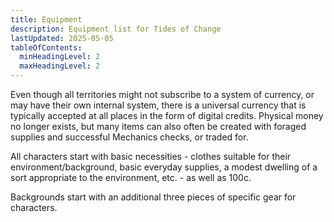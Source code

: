 ```yaml
---
title: Equipment
description: Equipment list for Tides of Change
lastUpdated: 2025-05-05
tableOfContents:
  minHeadingLevel: 2
  maxHeadingLevel: 2
---
```



Even though all territories might not subscribe to a system of currency, or may have their own internal system, there is a universal currency that is typically accepted at all places in the form of digital credits. Physical money no longer exists, but many items can also often be created with foraged supplies and successful Mechanics checks, or traded for.

All characters start with basic necessities - clothes suitable for their environment/background, basic everyday supplies, a modest dwelling of a sort appropriate to the environment, etc. - as well as 100c.

Backgrounds start with an additional three pieces of specific gear for characters.

<Tabs>
  <TabItem label="⚔️ Weapons">
    <CardGrid>
      <ResetColorCycle />
      <CustomCard title="Brass Knuckles" description="An extra 1 harm to unarmed attacks (50c)" />
      <CustomCard title="Dagger" description="1 harm and bypasses 1 harm on armor (50c)" />
      <CustomCard title="Staff or Club" description="1 harm (50c)" />
      <CustomCard title="Sword" description="2 harm (50c) or 3 harm and bypasses 1 harm on armor (100c)" />
      <CustomCard title="Pellet Gun" description="1 harm (50c) + Bag of 20 pellets (25c)" />
      <CustomCard title="Laser Pistol" description="2 harm, lasts 20 uses before needing to be recharged (100c) or 3 harm (200c)" />
      <CustomCard title="Small Bow" description="1 harm (50c) + 20 bolts (25c)" />
      <CustomCard title="Large Bow" description="2 harm (100c) + 20 bolts (25c)" />
      <CustomCard title="Harpoon Gun" description="3 harm and target is snared (150c) + Replacement harpoon (50c)" />
      <CustomCard title="Electric Probe" description="2 harm and bypasses all armor, any electrical components are overloaded, lasts 20 uses before needing to be recharged (200c)" />
    </CardGrid>
  </TabItem>

  <TabItem label="🛡️ Clothing And Armour">
    <CardGrid>
      <ResetColorCycle />
      <CustomCard title="Camouflage Clothing" description="+2 to Sneakiness (100c)" />
      <CustomCard title="Sharp Clothing" description="+1 to Personality checks (200c)" />
      <CustomCard title="Athleisure Wear" description="+1 to Reaction (100c)" />
      <CustomCard title="Temperature Regulating Coat" description="Keeps wearer from getting too hot or cold (100c)" />
      <CustomCard title="Wetsuit" description="Insulates wearer in water, +2 to Swimming (100c)" />
      <CustomCard title="Leather Jacket" description="+1 harm soaking (100c)" />
      <CustomCard title="Leather Pants" description="+1 harm soaking (100c)" />
      <CustomCard title="Fish Scale Armor" description="+3 harm soaking, -1 to reaction (150c)" />
      <CustomCard title="Shield" description="+2 harm soaking, requires one arm to wield (50c)" />
      <CustomCard title="Hard Hat or Helmet" description="+1 harm soaking to attacks that target the head (50c)" />
      <CustomCard title="Breathing apparatus" description="Pulls oxygen from water or moisture from air (300c)" />
      <CustomCard title="Regular bag or Backpack" description="(25c)" />
      <CustomCard title="Waterproof Backpack" description="(75c)" />
    </CardGrid>
  </TabItem>
  
  <TabItem label="⚒️ Tools">
    <CardGrid>
      <ResetColorCycle />
      <CustomCard title="Solar Charging Kit" description="Converts one hour of sunlight into a full charge for electrical devices, or 1/2 charge for electric vehicles (300c)" />
      <CustomCard title="Eco Technical Multi Tool" description="Enhances all technological abilities with a +1 (150c)" />
      <CustomCard title="Myeclium-based Neural Network Device" description="+1 to Deduction and Foraging (150c)" />
      <CustomCard title="Data Tablet" description="Allows access to information and hacking with internet connection (150c)" />
      <CustomCard title="Sonar Mapper" description="Generates a topographical map of a 75ft radius underwater area and all large moving creatures within it (300c)" />
      <CustomCard title="Compass" description="+1 to Awareness checks involving navigation (50c)" />
      <CustomCard title="Night Vision Goggles" description="Allows vision to a distance of 100ft in total darkness (50c)" />
      <CustomCard title="Underwater Goggles" description="Improves underwater vision, +1 to Awareness while underwater (100c)" />
      <CustomCard title="Forging Kit" description="Create 10 false documents that add a +5 to being detected (100c)" />
      <CustomCard title="Grappling Hook" description="+4 to Climbing (50c)" />
      <CustomCard title="Tool Kit" description="Latching box containing basic tools - hammer, screwdriver, wrench, misc. nails, etc (50c)" />
      <CustomCard title="Basic First Aid Kit" description="10 uses, heals 2 harm for every 5 rolled in a Medicine check - minimum 2 (50c)" />
      <CustomCard title="Better First Aid Kit" description="10 uses, restores 3 harm for every 5 rolled in a Medicine check - minimum 3 (150c)" />
    </CardGrid>
  </TabItem>
  
  <TabItem label="🏍️ Vehicles">
    <CardGrid>
      <ResetColorCycle />
      <CustomCard title="Manual Wheelchair" description="Allows creatures without operational legs to move on land, -1 to Sneakiness and Reaction (100c)" />
      <CustomCard title="Bicycle" description="Doubles speed for a number of hours equal to rank in Strength, requires limbs to pedal (100c)" />
      <CustomCard title="Motorbike" description="Quadruples speed, must be recharged every 200 miles (500c)" />
      <CustomCard title="Water Ski" description="A bike for up to 2 people that can propel on top of or underwater, must be recharged every 200 miles (750c)" />
      <CustomCard title="Hoverbike" description="Quadruples speed and is not impeded by terrain or obstacles, must be recharged every 200 miles (750c)" />
      <CustomCard title="Cloud Running Glider" description="Allows for gliding on air currents (750c)" />
      <CustomCard title="Living Mount" description="Large creature can carry one person, may deal 2d6 damage to ramming, kicking, biting, or trampling attacks (1000c + 5c per day in supplies or equivalent foraging)" />
    </CardGrid>
  </TabItem>
</Tabs>

